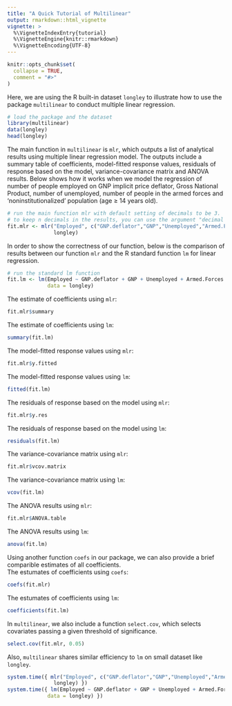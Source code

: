 ```yaml
---
title: "A Quick Tutorial of Multilinear"
output: rmarkdown::html_vignette
vignette: >
  %\VignetteIndexEntry{tutorial}
  %\VignetteEngine{knitr::rmarkdown}
  %\VignetteEncoding{UTF-8}
---
```


```r
knitr::opts_chunk$set(
  collapse = TRUE,
  comment = "#>"
)
```

Here, we are using the R built-in dataset `longley` to illustrate how to use the package `multilinear` to conduct multiple linear regression.

```r
# load the package and the dataset
library(multilinear)
data(longley)
head(longley)
```

The main function in `multilinear` is `mlr`, which outputs a list of analytical results using multiple linear regression model. The outputs include a summary table of coefficients, model-fitted response values, residuals of response based on the model, variance-covariance matrix and ANOVA results. Below shows how it works when we model the regression of number of people employed on GNP implicit price deflator, Gross National Product, number of unemployed, number of people in the armed forces and ‘noninstitutionalized’ population (age ≥ 14 years old).

```r
# run the main function mlr with default setting of decimals to be 3. 
# to keep n decimals in the results, you can use the argument "decimal = n" in the function
fit.mlr <- mlr("Employed", c("GNP.deflator","GNP","Unemployed","Armed.Forces","Population"), 
               longley)
```

In order to show the correctness of our function, below is the comparison of results between our function `mlr` and the R standard function `lm` for linear regression.

```r
# run the standard lm function
fit.lm <- lm(Employed ~ GNP.deflator + GNP + Unemployed + Armed.Forces + Population, 
             data = longley)
```

The estimate of coefficients using `mlr`:
```r
fit.mlr$summary
```

The estimate of coefficients using `lm`:
```r
summary(fit.lm)
```

The model-fitted response values using `mlr`:
```r
fit.mlr$y.fitted
```

The model-fitted response values using `lm`:
```r
fitted(fit.lm)
```

The residuals of response based on the model using `mlr`:
```r
fit.mlr$y.res
```

The residuals of response based on the model using `lm`:
```r
residuals(fit.lm)
```

The variance-covariance matrix using `mlr`:
```r
fit.mlr$vcov.matrix
```

The variance-covariance matrix using `lm`:
```r
vcov(fit.lm)
```

The ANOVA results using `mlr`:
```r
fit.mlr$ANOVA.table
```

The ANOVA results using `lm`:
```r
anova(fit.lm)
```

Using another function `coefs` in our package, we can also provide a brief comparible estimates of all coefficients.     
The estumates of coefficients using `coefs`:
```r
coefs(fit.mlr)
```

The estumates of coefficients using `lm`:
```r
coefficients(fit.lm)
```

In `multilinear`, we also include a function `select.cov`, which selects covariates passing a given threshold of significance.
```r
select.cov(fit.mlr, 0.05)
```

Also, `multilinear` shares similar efficiency to `lm` on small dataset like `longley`.
```r
system.time({ mlr("Employed", c("GNP.deflator","GNP","Unemployed","Armed.Forces","Population"), 
               longley) })
system.time({ lm(Employed ~ GNP.deflator + GNP + Unemployed + Armed.Forces + Population, 
             data = longley) })
```





